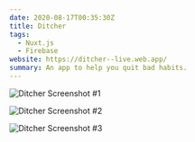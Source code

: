 ```yaml
---
date: 2020-08-17T00:35:30Z
title: Ditcher
tags:
  - Nuxt.js
  - Firebase
website: https://ditcher--live.web.app/
summary: An app to help you quit bad habits.
---
```


<div className="grid grid-cols-1 md:grid-cols-3 gap-6">

![Ditcher Screenshot #1](/static/images/content/screen-shot-2020-08-17-at-12-04-02-am.png)

![Ditcher Screenshot #2](/static/images/content/screen-shot-2020-08-17-at-12-05-51-am.png)

![Ditcher Screenshot #3](/static/images/content/screen-shot-2020-08-17-at-12-05-57-am.png)

</div>
